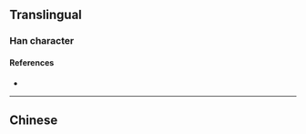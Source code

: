 {{character info/new}}
==Translingual==

===Han character===
{{Han char|rn=85|rad=水|as=18|sn=21|four=|canj=EANO|ids=⿰氵闕}}

====References====
* {{Han ref|kx=0663.010|dkj=18760|dj=1072.010|hdz=31794.010|uh=704D|ud=28749}}

----

==Chinese==
{{zh-see|㵐|v}}